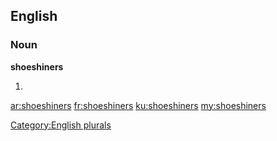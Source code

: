 ==English==

===Noun===
'''shoeshiners'''

# {{plural of|[[shoeshiner]]}}

[[Category:English plurals]]

[[ar:shoeshiners]]
[[fr:shoeshiners]]
[[ku:shoeshiners]]
[[my:shoeshiners]]